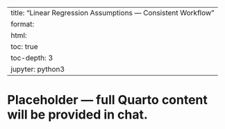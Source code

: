 
---
title: "Linear Regression Assumptions — Consistent Workflow"
format:
  html:
    toc: true
    toc-depth: 3
jupyter: python3
---

# Placeholder — full Quarto content will be provided in chat.
